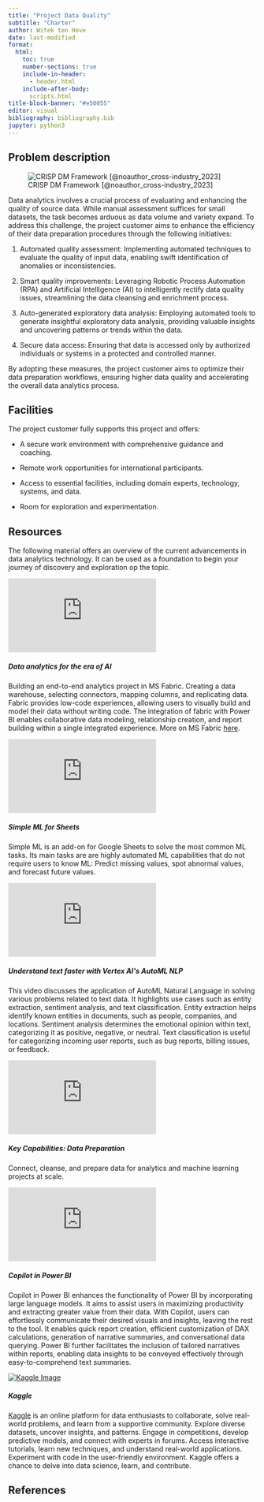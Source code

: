 ```yaml
---
title: "Project Data Quality"
subtitle: "Charter"
author: Witek ten Hove
date: last-modified
format:
  html:
    toc: true
    number-sections: true
    include-in-header:
      - header.html
    include-after-body:
      scripts.html
title-block-banner: "#e50055"
editor: visual
bibliography: bibliography.bib
jupyter: python3
---
```


## Problem description

![CRISP DM Framework [@noauthor_cross-industry_2023]](https://www.datascience-pm.com/wp-content/uploads/2021/02/CRISP-DM.png){#fig-crispdm .m-5 .w-75 onclick="toggleImageSize(\"fig-crispdm\")" title="Click to enlarge" style="cursor: zoom-in;"}

Data analytics involves a crucial process of evaluating and enhancing the quality of source data. While manual assessment suffices for small datasets, the task becomes arduous as data volume and variety expand. To address this challenge, the project customer aims to enhance the efficiency of their data preparation procedures through the following initiatives:

1.  Automated quality assessment: Implementing automated techniques to evaluate the quality of input data, enabling swift identification of anomalies or inconsistencies.

2.  Smart quality improvements: Leveraging Robotic Process Automation (RPA) and Artificial Intelligence (AI) to intelligently rectify data quality issues, streamlining the data cleansing and enrichment process.

3.  Auto-generated exploratory data analysis: Employing automated tools to generate insightful exploratory data analysis, providing valuable insights and uncovering patterns or trends within the data.

4.  Secure data access: Ensuring that data is accessed only by authorized individuals or systems in a protected and controlled manner.

By adopting these measures, the project customer aims to optimize their data preparation workflows, ensuring higher data quality and accelerating the overall data analytics process.

## Facilities

The project customer fully supports this project and offers:

-   A secure work environment with comprehensive guidance and coaching.

-   Remote work opportunities for international participants.

-   Access to essential facilities, including domain experts, technology, systems, and data.

-   Room for exploration and experimentation.

## Resources

The following material offers an overview of the current advancements in data analytics technology. It can be used as a foundation to begin your journey of discovery and exploration op the topic.

```{=html}
<div class="card m-5 w-75">
<div class="ratio ratio-16x9">
  <iframe src="https://www.youtube.com/embed/KswXd7tnJko" allowfullscreen frameborder=0></iframe>
</div>
  <div class="card-body">
    <h5 class="card-title">Data analytics for the era of AI</h5>
    <p class="card-text">Building an end-to-end analytics project in MS Fabric. Creating a data warehouse, selecting connectors, mapping columns, and replicating data. Fabric provides low-code experiences, allowing users to visually build and model their data without writing code. The integration of fabric with Power BI enables collaborative data modeling, relationship creation, and report building within a single integrated experience. More on MS Fabric <a href="https://www.microsoft.com/en-us/microsoft-fabric" target="_blank">here</a>.</p>
  </div>
</div>
```
```{=html}
<div class="card m-5 w-75">
<div class="ratio ratio-16x9">
  <iframe src="https://www.youtube.com/embed/GYCORMNr_IU" allowfullscreen frameborder=0></iframe>
</div>
  <div class="card-body">
    <h5 class="card-title">Simple ML for Sheets</h5>
    <p class="card-text">Simple ML is an add-on for Google Sheets to solve the most common ML tasks. Its main tasks are are highly automated ML capabilities that do not require users to know ML: Predict missing values, spot abnormal values, and forecast future values.</p>
  </div>
</div>
```
```{=html}
<div class="card m-5 w-75">
<div class="ratio ratio-16x9">
  <iframe src="https://www.youtube.com/embed/K7GPVZZiC6s" allowfullscreen frameborder=0></iframe>
</div>
  <div class="card-body">
    <h5 class="card-title">Understand text faster with Vertex AI's AutoML NLP</h5>
    <p class="card-text">This video discusses the application of AutoML Natural Language in solving various problems related to text data. It highlights use cases such as entity extraction, sentiment analysis, and text classification. Entity extraction helps identify known entities in documents, such as people, companies, and locations. Sentiment analysis determines the emotional opinion within text, categorizing it as positive, negative, or neutral. Text classification is useful for categorizing incoming user reports, such as bug reports, billing issues, or feedback.</p>
  </div>
</div>
```
```{=html}
<div class="card m-5 w-75">
<div class="ratio ratio-16x9">
  <iframe src="https://www.youtube.com/embed/MxKNdVNyLJY" allowfullscreen frameborder=0></iframe>
</div>
  <div class="card-body">
    <h5 class="card-title">Key Capabilities: Data Preparation</h5>
    <p class="card-text">Connect, cleanse, and prepare data for analytics and machine learning projects at scale.</p>
  </div>
</div>
```
```{=html}
<div class="card m-5 w-75">
<div class="ratio ratio-16x9">
  <iframe src="https://www.youtube.com/embed/wr__6tM5U6I" allowfullscreen frameborder=0></iframe>
</div>
  <div class="card-body">
    <h5 class="card-title">Copilot in Power BI</h5>
    <p class="card-text">Copilot in Power BI enhances the functionality of Power BI by incorporating large language models. It aims to assist users in maximizing productivity and extracting greater value from their data. With Copilot, users can effortlessly communicate their desired visuals and insights, leaving the rest to the tool. It enables quick report creation, efficient customization of DAX calculations, generation of narrative summaries, and conversational data querying. Power BI further facilitates the inclusion of tailored narratives within reports, enabling data insights to be conveyed effectively through easy-to-comprehend text summaries.</p>
  </div>
</div>
```

```{=html}
<div class="card m-5 w-75">
<div class="ratio ratio-16x9">
  <a href="https://www.kaggle.com/" target="_blank"><img src="kaggle.gif" class="img-fluid rounded-start" alt="Kaggle Image"></a>
</div>
  <div class="card-body">
    <h5 class="card-title">Kaggle</h5>
    <p class="card-text"><a href="https://www.kaggle.com/" target="_blank">Kaggle</a> is an online platform for data enthusiasts to collaborate, solve real-world problems, and learn from a supportive community. Explore diverse datasets, uncover insights, and patterns. Engage in competitions, develop predictive models, and connect with experts in forums. Access interactive tutorials, learn new techniques, and understand real-world applications. Experiment with code in the user-friendly environment. Kaggle offers a chance to delve into data science, learn, and contribute.</p>
  </div>
</div>
```

## References

::: {#refs}
:::